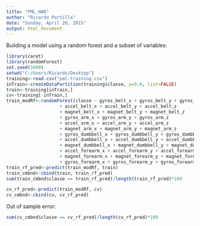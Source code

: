 ```yaml
---
title: "PML_HAR"
author: "Ricardo Portilla"
date: "Sunday, April 26, 2015"
output: html_document
---
```


Building a model using a random forest and a subset of variables:

```r
library(caret)
library(randomForest)
set.seed(1000)
setwd("C:/Users/Ricardo/Desktop")
training<-read.csv("pml-training.csv")
inTrain<-createDataPartition(training$classe, p=0.8, list=FALSE)
train<-training[inTrain,]
cv<-training[-inTrain,]
train_modRf<-randomForest(classe ~ gyros_belt_x + gyros_belt_y + gyros_belt_z
                    + accel_belt_x + accel_belt_y + accel_belt_z
                    + magnet_belt_x + magnet_belt_y + magnet_belt_z
                    + gyros_arm_x + gyros_arm_y + gyros_arm_z
                    + accel_arm_x + accel_arm_y + accel_arm_z
                    + magnet_arm_x + magnet_arm_y + magnet_arm_z
                    + gyros_dumbbell_x + gyros_dumbbell_y + gyros_dumbbell_z
                    + accel_dumbbell_x + accel_dumbbell_y + accel_dumbbell_z
                    + magnet_dumbbell_x + magnet_dumbbell_y + magnet_dumbbell_z
                    + accel_forearm_x + accel_forearm_y + accel_forearm_z
                    + magnet_forearm_x + magnet_forearm_y + magnet_forearm_z
                    + gyros_forearm_x + gyros_forearm_y + gyros_forearm_z,train)
train_rf_pred<-predict(train_modRf, train)
train_cmbnd<-cbind(train, train_rf_pred)
sum(train_cmbnd$classe == train_rf_pred)/length(train_rf_pred)*100

cv_rf_pred<-predict(train_modRf, cv)
cv_cmbnd<-cbind(cv, cv_rf_pred)
```

Out of sample error:

```r
sum(cv_cmbnd$classe == cv_rf_pred)/length(cv_rf_pred)*100
```
